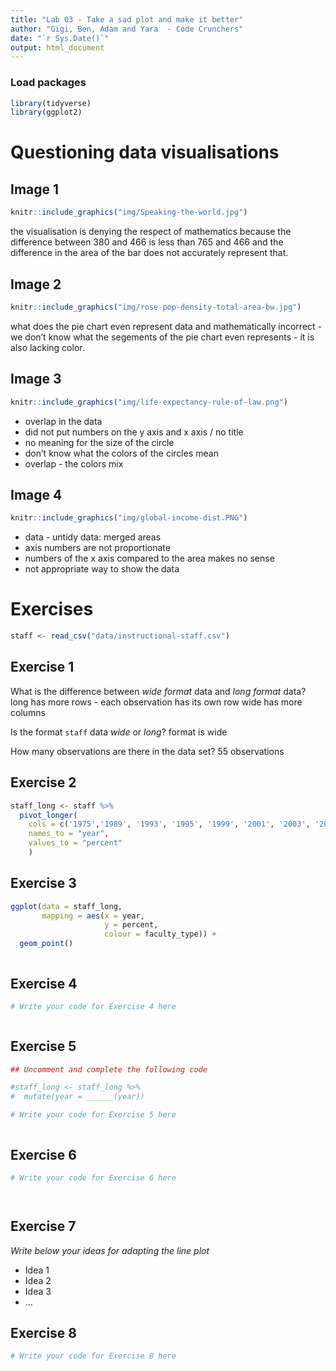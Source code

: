```yaml
---
title: "Lab 03 - Take a sad plot and make it better"
author: "Gigi, Ben, Adam and Yara  - Code Crunchers"
date: "`r Sys.Date()`"
output: html_document
---
```


### Load packages

```r
library(tidyverse)
library(ggplot2)
```


# Questioning data visualisations

## Image 1

```r
knitr::include_graphics("img/Speaking-the-world.jpg")
```

the visualisation is denying the respect of mathematics because the difference between 380 and 466 is less than 765 and 466 and the difference in the area of the bar does not accurately represent that.

## Image 2

```r
knitr::include_graphics("img/rose-pop-density-total-area-bw.jpg")
```

what does the pie chart even represent 
data and mathematically incorrect - we don't know what the segements of the pie chart even represents - it is also lacking color. 



## Image 3

```r
knitr::include_graphics("img/life-expectancy-rule-of-law.png")
```

- overlap in the data
- did not put numbers on the y axis and x axis / no title
- no meaning for the size of the circle
- don't know what the colors of the circles mean
- overlap - the colors mix 




## Image 4

```r
knitr::include_graphics("img/global-income-dist.PNG")
```

- data - untidy data: merged areas
- axis numbers are not proportionate 
- numbers of the x axis compared to the area makes no sense 
- not appropriate way to show the data 

# Exercises

```r
staff <- read_csv("data/instructional-staff.csv")
```


## Exercise 1

What is the difference between *wide format* data and *long format* data?
long has more rows - each observation has its own row 
wide has more columns


Is the format `staff` data *wide* or *long*?
format is wide 

How many observations are there in the data set?
55 observations 

## Exercise 2

```r

staff_long <- staff %>%
  pivot_longer(
    cols = c('1975','1989', '1993', '1995', '1999', '2001', '2003', '2005', '2007', '2009', '2011'), 
    names_to = "year",
    values_to = "percent"
    )

```


## Exercise 3

```r
ggplot(data = staff_long,
       mapping = aes(x = year, 
                     y = percent, 
                     colour = faculty_type)) +
  geom_point()



```

## Exercise 4

```r
# Write your code for Exercise 4 here



```

## Exercise 5

```r
## Uncomment and complete the following code

#staff_long <- staff_long %>%
#  mutate(year = ______(year))
```


```r
# Write your code for Exercise 5 here



```

## Exercise 6

```r
# Write your code for Exercise 6 here




```

## Exercise 7

_Write below your ideas for adapting the line plot_

* Idea 1
* Idea 2
* Idea 3
* ...


## Exercise 8

```r
# Write your code for Exercise 8 here



```


